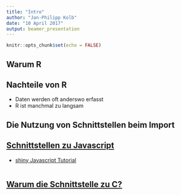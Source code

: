 ```yaml
---
title: "Intro"
author: "Jan-Philipp Kolb"
date: "10 April 2017"
output: beamer_presentation
---
```


```r
knitr::opts_chunk$set(echo = FALSE)
```

## Warum R

## Nachteile von R

- Daten werden oft anderswo erfasst
- R ist manchmal zu langsam

## Die Nutzung von Schnittstellen beim Import

## [Schnittstellen zu Javascript](https://github.com/FrissAnalytics/shinyJsTutorials)

- [shiny Javascript Tutorial](https://www.r-bloggers.com/shiny-javascript-tutorials/)

```r

```

## [Warum die Schnittstelle zu C?](http://dirk.eddelbuettel.com/papers/rcpp_workshop_introduction_user2012.pdf)

